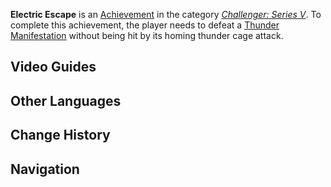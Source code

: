 {{Achievement Infobox
|title        = 
|id           = 82118
|order id     = 2118
|category     = Challenger: Series V
|description  = Defeat a [[Thunder Manifestation]] without being hit by its homing thunder cage attack.
|requirements = 
|primogems    = 5
|tracking     = 
|topic        = Thunder Manifestation
}}
'''Electric Escape''' is an [[Achievement]] in the category ''[[Challenger: Series V]]''. To complete this achievement, the player needs to defeat a [[Thunder Manifestation]] without being hit by its homing thunder cage attack.
<!--
==Trivia==
-->
==Video Guides==
{{EVT
|video1   = QaTd19b77xU
|caption1 = "Electric Escape" and "Radio Silence" Achievement Challenger Series V
}}

==Other Languages==
{{Other Languages
|en      = Electric Escape
|zhs     = 逃逸电子
|zhs_rm  = Táoyì Diànzǐ
|zht     = 逃逸電子
|zht_rm  = Táoyì Diànzǐ
|zh_tl   = 
|ja      = 逃走電子
|ja_rm   = Tousou Denshi
|ja_tl   = 
|ko      = 폭주 번개
|ko_rm   = 
|ko_tl   = 
|es      = Escape eléctrico
|es_tl   = Electric Escape
|fr      = Paratonnerre
|fr_tl   = Lightning Rod
|ru      = Электрический побег
|ru_tl   = 
|th      = หลบเลี่ยงเพี้ยงขอให้ไม่โดน
|th_rm   = 
|th_tl   = 
|vi      = Né Điện
|vi_tl   = 
|de      = Elektrische Flucht
|de_tl   = Electric Escape
|id      = Semakin Kau Kejar Semakin Ku Jauh
|id_tl   = The More You Chase (Me) The More I Go Further
|pt      = Escapada Elétrica
|pt_tl   = 
}}
<!--
==See also==
*
-->

==Change History==
{{Change History|2.6}}
<!--
==References==
{{Reflist}}
-->
==Navigation==
{{Achievement Navbox|Challenger: Series V}}